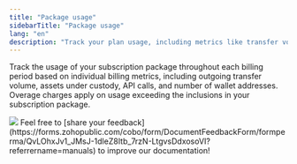 ```yaml
---
title: "Package usage"
sidebarTitle: "Package usage"
lang: "en"
description: "Track your plan usage, including metrics like transfer volume and overage charges."
---
```


Track the usage of your subscription package throughout each billing period based on individual billing metrics, including outgoing transfer volume, assets under custody, API calls, and number of wallet addresses. Overage charges apply on usage exceeding the inclusions in your subscription package.

<img src="/en/images/dashboard/package-usage.svg" className="screenshot_modal"/>
<Tip>Feel free to [share your feedback](https://forms.zohopublic.com/cobo/form/DocumentFeedbackForm/formperma/QvLOhxJv1_JMsJ-1dleZ8Itb_7rzN-LtgvsDdxosoVI?referrername=manuals) to improve our documentation!</Tip>